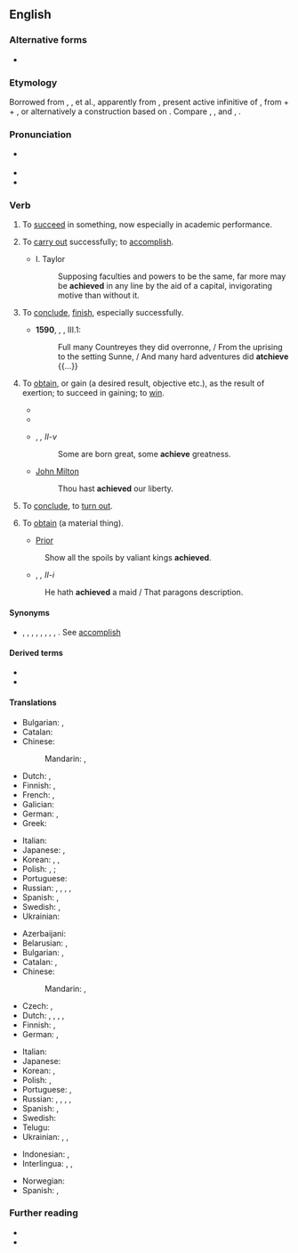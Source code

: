 ==English==

===Alternative forms===
* {{l|en|atchieve}} {{qualifier|obsolete}}

===Etymology===
Borrowed from {{bor|en|xno|achever}}, {{der|en|frm|achever}}, {{m|frm|achiever}} et al., apparently from {{der|en|LL.|*accappāre}}, present active infinitive of {{m|la|*accappō}}, from {{m|la|ad|t=to}} + {{m|la|caput|t=head}} + {{m|la|-ō|pos=verbal suffix}}, or alternatively a construction based on {{cog|fro|chief|t=head}}. Compare {{cog|ca|-}}, {{cog|oc|-}}, {{cog|pt|-}} and {{cog|es|acabar}}, {{cog|fr|achever}}.

===Pronunciation===
* {{a|UK}} {{IPA|/əˈtʃiːv/|lang=en}}
* {{audio|en-us-achieve.ogg|Audio (US)|lang=en}}
* {{rhymes|iːv|lang=en}}

===Verb===
{{en-verb|achiev}}

# {{lb|en|intransitive}} To [[succeed]] in something, now especially in academic performance. {{defdate|from 14th c.}}
# {{lb|en|transitive}} To [[carry out]] successfully; to [[accomplish]]. {{defdate|from 14th c.}}
#* I. Taylor
#*: Supposing faculties and powers to be the same, far more may be '''achieved''' in any line by the aid of a capital, invigorating motive than without it.
# {{lb|en|obsolete|transitive}} To [[conclude]], [[finish]], especially successfully. {{defdate|14th-18th c.}}
#* '''1590''', {{w|Edmund Spenser}}, ''{{w|The Faerie Queene}}'', III.1:
#*: Full many Countreyes they did overronne, / From the uprising to the setting Sunne, / And many hard adventures did '''atchieve''' {{...}}
# {{lb|en|transitive}} To [[obtain]], or gain (a desired result, objective etc.), as the result of exertion; to succeed in gaining; to [[win]]. {{defdate|from 14th c.}}
#* {{quote-book|year=1898|author={{w|Winston Churchill (novelist)|Winston Churchill}}
|title={{w|The Celebrity}}|chapter=1
|passage=I was about to say that I had known the Celebrity from the time he wore kilts. But I see I will have to amend that, because he was not a celebrity then, nor, indeed, did he '''achieve''' fame until some time after I left New York for the West.}}
#* {{quote-journal|date=January 22, 2013|author=Phil McNulty|work=BBC
|title=[http://www.bbc.co.uk/sport/0/football/21022502 Aston Villa 2-1 Bradford (3-4)]
|passage=Bradford may have lost on the night but they stubbornly protected a 3-1 first-leg advantage to emulate a feat last '''achieved''' by Rochdale in 1962.}}
#* {{w|William Shakespeare}}, ''{{w|Twelfth Night}}, II-v''
#*: Some are born great, some '''achieve''' greatness.
#* [[w:John Milton|John Milton]]
#*: Thou hast '''achieved''' our liberty.
# {{lb|en|obsolete|intransitive}} To [[conclude]], to [[turn out]]. {{defdate|14th-16th c.}}
# {{lb|en|transitive|now|_|literary}} To [[obtain]] (a material thing). {{defdate|from 15th c.}}
#* [[Prior]]
#: Show all the spoils by valiant kings '''achieved'''.
#* {{w|William Shakespeare}}, ''{{w|Othello}}, II-i''
#: He hath '''achieved''' a maid / That paragons description.

====Synonyms====
* {{l|en|accomplish}}, {{l|en|effect}}, {{l|en|fulfil}}, {{l|en|fulfill}}, {{l|en|complete}}, {{l|en|execute}}, {{l|en|perform}}, {{l|en|realize}}, {{l|en|obtain}}. See [[accomplish]]

====Derived terms====
* {{l|en|achievement}}
* {{l|en|achiever}}

====Translations====
{{trans-top|to carry out successfully; to accomplish}}
* Bulgarian: {{t+|bg|осъществявам}}, {{t+|bg|реализирам}}
* Catalan: {{t+|ca|acomplir}}
* Chinese:
*: Mandarin: {{t+|cmn|實現}}, {{t+|cmn|实现|tr=shíxiàn}}
* Dutch: {{t+|nl|bereiken}}, {{t+|nl|realiseren}}
* Finnish: {{t+|fi|saada aikaan}}, {{t+|fi|toteuttaa}}
* French: {{t+|fr|accomplir}}, {{t+|fr|réaliser}}
* Galician: {{t+|gl|conseguir}}
* German: {{t+|de|erreichen}}, {{t+|de|realisieren}}
* Greek: {{t+|el|κατορθώνω}}
{{trans-mid}}
* Italian: {{t+|it|realizzare}}
* Japanese: {{t+|ja|達成|alt=達成する|tr=たっせいする, tassei suru}}, {{t+|ja|実現|tr=じつげんする, jitsugen suru|alt=実現する}}
* Korean: {{t+|ko|이루다}}, {{t+|ko|성취하다}}, {{t+|ko|달성하다}}
* Polish: {{t+|pl|osiągać|impf}}, {{t+|pl|osiągnąć|pf}}; {{t+|pl|zrealizować}}
* Portuguese: {{t+|pt|conseguir}}
* Russian: {{t+|ru|выполня́ть|impf}}, {{t+|ru|вы́полнить|pf}}, {{t+|ru|реализова́ть|impf|pf}}, {{t+|ru|осуществля́ть|impf}}, {{t+|ru|осуществи́ть|pf}}
* Spanish: {{t+|es|conseguir}}, {{t+|es|lograr}}
* Swedish: {{t+|sv|åstadkomma}}, {{t+|sv|uppnå}}
* Ukrainian: {{t|uk|успі́шно вико́нувати}}
{{trans-bottom}}

{{trans-top|to obtain, or gain as the result of exertion}}
* Azerbaijani: {{t+|az|nail olmaq}}
* Belarusian: {{t|be|дасяга́ць|impf}}, {{t|be|дасягну́ць|pf}}
* Bulgarian: {{t+|bg|постигам}}, {{t+|bg|достигам}}
* Catalan: {{t+|ca|obtenir}}, {{t+|ca|aconseguir}}
* Chinese:
*: Mandarin: {{t+|cmn|達到}}, {{t+|cmn|达到|tr=dádào}}
* Czech: {{t|cs|dosahovat|impf}}, {{t+|cs|dosáhnout|pf}}
* Dutch: {{t+|nl|bereiken}}, {{t+|nl|realiseren}}, {{t+|nl|verwerven}}, {{t+|nl|winnen}}, {{t+|nl|verkrijgen}}
* Finnish: {{t+|fi|saavuttaa}}, {{t|fi|[[päästä]] [[tavoite|tavoitteeseen]]/[[päämäärä]]än}}
* German: {{t+|de|erreichen}}, {{t+|de|erlangen}}
{{trans-mid}}
* Italian: {{t+|it|ottenere}}
* Japanese: {{t+|ja|達成|alt=達成する|tr=たっせいする, tassei suru}}
* Korean: {{t+|ko|얻다}}, {{t+|ko|획득하다}}
* Polish: {{t+|pl|osiągać|impf}}, {{t+|pl|osiągnąć|pf}}
* Portuguese: {{t+|pt|conseguir}}, {{t+|pt|ganhar}}
* Russian: {{t+|ru|добива́ться|impf}}, {{t+|ru|доби́ться}}, {{t+|ru|достига́ть|impf}}, {{t+|ru|дости́чь|pf}}, {{t+|ru|дости́гнуть|pf}}
* Spanish: {{t+|es|conseguir}}, {{t+|es|lograr}}
* Swedish: {{t+|sv|uppnå}}
* Telugu: {{t+|te|సాధించు}}
* Ukrainian: {{t|uk|досяга́ти|impf}}, {{t|uk|досягти́|pf}}, {{t|uk|добива́тися}}
{{trans-bottom}}

{{checktrans-top}}
* Indonesian: {{t+check|id|capai|alt=mencapai}}, {{t+check|id|raih|alt=meraih}}
* Interlingua: {{t+check|ia|accomplir}}, {{t+check|ia|complir}}, {{t-check|ia|realisar}}
{{trans-mid}}
* Norwegian: {{t+check|no|oppnå}}
* Spanish: {{t+check|es|lograr}}, {{t+check|es|realizar}}
{{trans-bottom}}

===Further reading===
* {{R:OneLook}}
* {{R:Webster 1913}}
